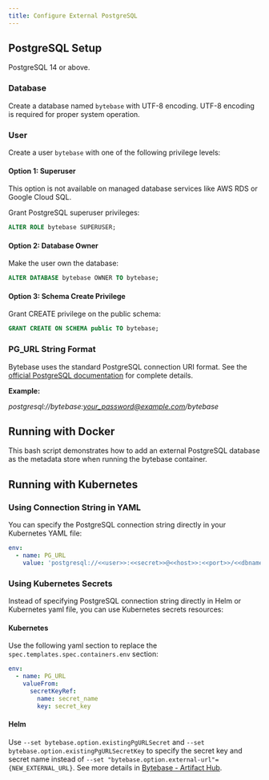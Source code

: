 ```yaml
---
title: Configure External PostgreSQL
---
```



## PostgreSQL Setup

PostgreSQL 14 or above.

### Database

Create a database named `bytebase` with UTF-8 encoding. UTF-8 encoding is required for proper system operation.

### User

Create a user `bytebase` with one of the following privilege levels:

#### Option 1: Superuser
<Note>
This option is not available on managed database services like AWS RDS or Google Cloud SQL.
</Note>

Grant PostgreSQL superuser privileges:
```sql
ALTER ROLE bytebase SUPERUSER;
```

#### Option 2: Database Owner
Make the user own the database:
```sql
ALTER DATABASE bytebase OWNER TO bytebase;
```

#### Option 3: Schema Create Privilege
Grant CREATE privilege on the public schema:
```sql
GRANT CREATE ON SCHEMA public TO bytebase;
```

### PG_URL String Format

Bytebase uses the standard PostgreSQL connection URI format. See the [official PostgreSQL documentation](https://www.postgresql.org/docs/current/libpq-connect.html#LIBPQ-CONNSTRING-URIS) for complete details.

**Example:**

_postgresql://bytebase:your_password@example.com/bytebase_

## Running with Docker

This bash script demonstrates how to add an external PostgreSQL database as the metadata store when running the bytebase container.

<TerminalDockerRunPgUrl />

## Running with Kubernetes

### Using Connection String in YAML

You can specify the PostgreSQL connection string directly in your Kubernetes YAML file:

```yaml
env:
  - name: PG_URL
    value: 'postgresql://<<user>>:<<secret>>@<<host>>:<<port>>/<<dbname>>'
```

### Using Kubernetes Secrets

Instead of specifying PostgreSQL connection string directly in Helm or Kubernetes yaml file, you can use Kubernetes secrets resources:

#### Kubernetes

Use the following yaml section to replace the `spec.templates.spec.containers.env` section:

```yaml
env:
  - name: PG_URL
    valueFrom:
      secretKeyRef:
        name: secret_name
        key: secret_key
```

#### Helm

Use `--set bytebase.option.existingPgURLSecret` and `--set bytebase.option.existingPgURLSecretKey` to specify the secret key and secret name instead of `--set "bytebase.option.external-url"={NEW_EXTERNAL_URL}`. See more details in [Bytebase - Artifact Hub](https://artifacthub.io/packages/helm/bytebase/bytebase).

